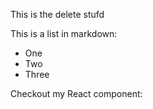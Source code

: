 This is the delete stufd

This is a list in markdown:

- One
- Two
- Three

Checkout my React component:
